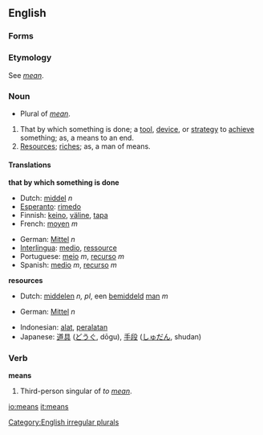 {{rfc}}
==English==

{{rank|hundred|believe|white|282|means|thus|order|near}}

===Forms===
===Etymology===
See ''[[mean]]''.
===Noun===
*Plural of ''[[mean]]''.
[[Category:English irregular plurals]]
{{en-noun|means|means}}
#That by which something is done; a [[tool]], [[device]], or [[strategy]] to [[achieve]] something; as, a means to an end.
#[[resources|Resources]]; [[riches]]; as, a man of means.

==== Translations ====
'''that by which something is done'''
{{top}}
*Dutch: [[middel]] ''n''
*[[Esperanto]]: [[rimedo]]
*Finnish: [[keino]], [[väline]], [[tapa]]
*French: [[moyen]] ''m''
{{mid}}
*German: [[Mittel]] ''n''
*[[Interlingua]]: [[medio]], [[ressource]]
*Portuguese: [[meio]] ''m'', [[recurso]] ''m''
*Spanish: [[medio]] ''m'', [[recurso]] ''m''
{{bottom}}

'''resources'''
{{top}}
*Dutch: [[middelen]] ''n, pl'', een [[bemiddeld]] [[man]] ''m''
{{mid}}
*German: [[Mittel]] ''n''
{{bottom}}

{{checktrans}}
*Indonesian: [[alat]], [[alat|peralatan]]
*Japanese: [[道具]] ([[どうぐ]], dōgu), [[手段]] ([[しゅだん]], shudan)

===Verb===
'''means'''
#Third-person singular of ''to [[mean]]''.

[[io:means]]
[[it:means]]